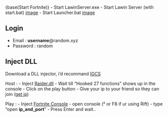 {base(Start Fortnite)}
- Start LawinServer.exe
- Start Lawin Server (with start.bat) [image](../assets/LawinBatch.png)
- Start Launcher.bat [image](assets/LauncherBatch.png)
  
## Login
- Email : **username**@random.xyz
- Password : random

## Inject DLL

Download a DLL injector, i'd recommand [IGCS](https://github.com/FransBouma/InjectableGenericCameraSystem/releases/tag/IGCSInjectorUI_103)

Host : 
- Inject [Raider.dll](build.md)
- Wait till "Hooked 27 functions" shows up in the console
- Click on the play button
- Give your ip to your friend so they can join ([get ip](host.md))

Play :
- Inject [Fortnite Console](https://download1495.mediafire.com/32n4wqea4gdg/xhfptnpt5ift4q6/Fortnite+Console+v1.1.dll)
- open console (² or F8 if ur using Rift)
- type "open **ip_and_port**"
- Press Enter and wait..

